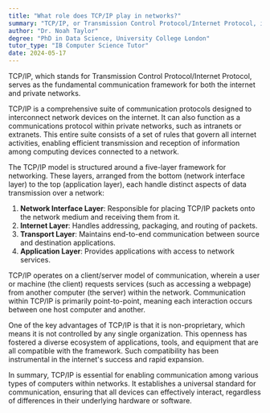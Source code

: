 ```yaml
---
title: "What role does TCP/IP play in networks?"
summary: "TCP/IP, or Transmission Control Protocol/Internet Protocol, is the fundamental communication language or protocol of the internet and private networks."
author: "Dr. Noah Taylor"
degree: "PhD in Data Science, University College London"
tutor_type: "IB Computer Science Tutor"
date: 2024-05-17
---
```


TCP/IP, which stands for Transmission Control Protocol/Internet Protocol, serves as the fundamental communication framework for both the internet and private networks.

TCP/IP is a comprehensive suite of communication protocols designed to interconnect network devices on the internet. It can also function as a communications protocol within private networks, such as intranets or extranets. This entire suite consists of a set of rules that govern all internet activities, enabling efficient transmission and reception of information among computing devices connected to a network.

The TCP/IP model is structured around a five-layer framework for networking. These layers, arranged from the bottom (network interface layer) to the top (application layer), each handle distinct aspects of data transmission over a network:

1. **Network Interface Layer**: Responsible for placing TCP/IP packets onto the network medium and receiving them from it.
2. **Internet Layer**: Handles addressing, packaging, and routing of packets.
3. **Transport Layer**: Maintains end-to-end communication between source and destination applications.
4. **Application Layer**: Provides applications with access to network services.

TCP/IP operates on a client/server model of communication, wherein a user or machine (the client) requests services (such as accessing a webpage) from another computer (the server) within the network. Communication within TCP/IP is primarily point-to-point, meaning each interaction occurs between one host computer and another.

One of the key advantages of TCP/IP is that it is non-proprietary, which means it is not controlled by any single organization. This openness has fostered a diverse ecosystem of applications, tools, and equipment that are all compatible with the framework. Such compatibility has been instrumental in the internet's success and rapid expansion.

In summary, TCP/IP is essential for enabling communication among various types of computers within networks. It establishes a universal standard for communication, ensuring that all devices can effectively interact, regardless of differences in their underlying hardware or software.
    